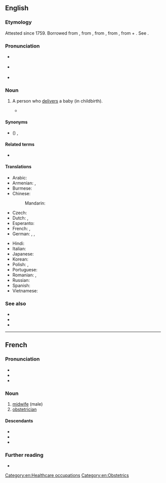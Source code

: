 ==English==

===Etymology===
Attested since 1759. Borrowed from {{bor|en|fr|accoucheur}}, from {{m|fr|accoucher||to go to childbed, be delivered}}, from {{der|en|fro|culcher||to lie}}, from {{der|en|la|collocō||I place, put, set in order, assign}}, from {{m|la|con-}} + {{m|la|locō|t=I put, place, set}}. See {{m|en|accouchement}}.

===Pronunciation===
* {{a|GA}} {{IPA|en|/ˌæ.ku.ˈʃɝ/}}
* {{a|RP}} {{IPA|en|/ˌæ.ku.ˈʃɜː/}}
* {{audio|en|LL-Q1860 (eng)-Vealhurl-accoucheur.wav|Audio (Southern England)}}

===Noun===
{{en-noun}}

# {{lb|en|medicine}} A person who [[deliver]]s a baby (in childbirth).
#* {{quote-book|en|year=1992|author=Hilary Mantel|title=A Place of Greater Safety|publisher=Harper Perennial|year_published=2007|page=163|passage=Family story: on the day of his birth the '''accoucheur''' approached his father, the baby wrapped in a cloth.}}

====Synonyms====
* ({{l|en|male}}) {{l|en|midwife}}, {{l|en|man-midwife}}

====Related terms====
* {{l|en|accoucheuse}}

====Translations====
{{trans-top|person who assists women in childbirth}}
* Arabic: {{t-needed|ar}}
* Armenian: {{t|hy|պապհեր|sc=Armn}} {{qualifier|humorous}}, {{t+|hy|մանկաբարձ|sc=Armn}}
* Burmese: {{t|my|ယောက်ျားလက်သည်}}
* Chinese:
*: Mandarin: {{t|zh|[[男]][[接生员]]|tr=nán jiēshēngyuán}}
* Czech: {{t|cs|porodní dědek|m}}
* Dutch: {{t|nl|vroedmeester|m}}, {{t+|nl|vroedman|m}}
* Esperanto: {{t+|eo|akuŝisto}}
* French: {{t+|fr|sage-femme homme|m}}, {{t+|fr|accoucheur|m}}
* German: {{t+|de|Entbindungspfleger|m}}, {{t+|de|Geburtshelfer|m}}, {{t|de|Entbindungshelfer|m}}
{{trans-mid}}
* Hindi: {{t-needed|hi}}
* Italian: {{t+|it|ostetrico|m}}
* Japanese: {{t+|ja|助産師|tr= じょさんし, josanshi}}
* Korean: {{t|ko|[[산부인과]][[의사]]}}
* Polish: {{t+|pl|akuszer|m}}, {{t+|pl|akuszerka|f}}
* Portuguese: {{t|pt|parteiro|m}}
* Romanian: {{t+|ro|mamoș|m}}, {{t+|ro|obstetrician|m}}
* Russian: {{t+|ru|акуше́р|m}}
* Spanish: {{t|es|matrón}}
* Vietnamese: {{t-needed|vi}}
{{trans-bottom}}

===See also===
* {{l|en|midwife}}
* {{l|en|obstetrician}}
* {{l|en|obstetrics}}

[[Category:en:Healthcare occupations]]
[[Category:en:Obstetrics]]

----

==French==

===Pronunciation===
* {{fr-IPA}}
* {{audio|fr|Fr-accoucheur.ogg|Audio}}
* {{audio|fr|Fr-Paris--accoucheur.ogg|Audio (Paris)}}

===Noun===
{{fr-noun|m|f=accoucheuse}}

# [[midwife]] (male)
# [[obstetrician]]

====Descendants====
* {{desc|en|accoucheur|bor=1}}
* {{desc|pl|akuszer|bor=1}}
* {{desc|ru|акушер|bor=1}}

===Further reading===
* {{R:TLFi}}